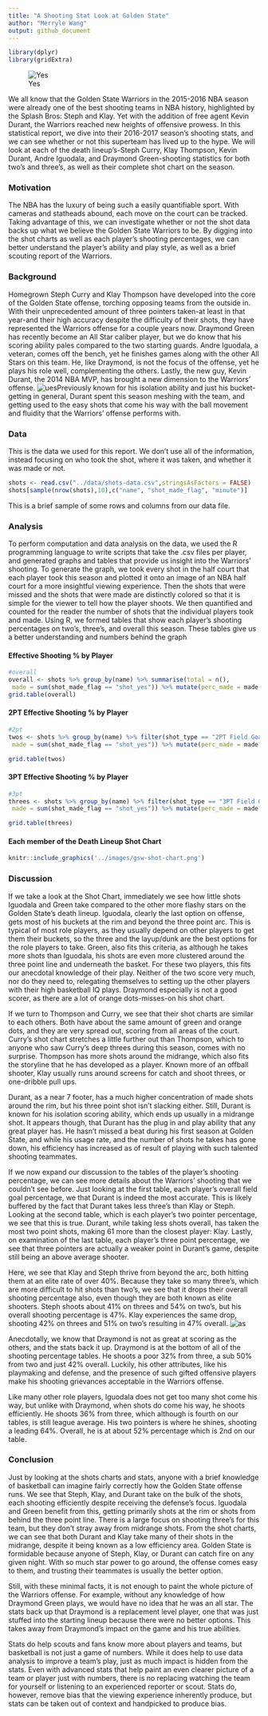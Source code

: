```yaml
---
title: "A Shooting Stat Look at Golden State"
author: "Merryle Wang"
output: github_document
---
```


```r
library(dplyr)
library(gridExtra)


```
![Yes](http://i.imgur.com/mO2Cngy.jpg)

We all know that the Golden State Warriors in the 2015-2016 NBA season were already one of the best shooting teams in NBA history, highlighted by the Splash Bros: Steph and Klay. Yet with the addition of free agent Kevin Durant, the Warriors reached new heights of offensive prowess. In this statistical report, we dive into their 2016-2017 season's shooting stats, and we can see whether or not this superteam has lived up to the hype. We will look at each of the death lineup's-Steph Curry, Klay Thompson, Kevin Durant, Andre Iguodala, and Draymond Green-shooting statistics for both two's and three's, as well as their complete shot chart on the season. 

### Motivation
The NBA has the luxury of being such a easily quantifiable sport. With cameras and statheads abound, each move on the court can be tracked. Taking advantage of this, we can investigate whether or not the shot data backs up what we believe the Golden State Warriors to be. By digging into the shot charts as well as each player's shooting percentages, we can better understand the player's ability and play style, as well as a brief scouting report of the Warriors.

### Background
Homegrown Steph Curry and Klay Thompson have developed into the core of the Golden State offense, torching opposing teams from the outside in. With their unprecedented amount of three pointers taken-at least in that year-and their high accuracy despite the difficulty of their shots, they have represented the Warriors offense for a couple years now. Draymond Green has recently become an All Star caliber player, but we do know that his scoring ability pales compared to the two starting guards. Andre Iguodala, a veteran, comes off the bench, yet he finishes games along with the other All Stars on this team. He, like Draymond, is not the focus of the offense, yet he plays his role well, complementing the others. Lastly, the new guy, Kevin Durant, the 2014 NBA MVP, has brought a new dimension to the Warriors' offense. ![ues](https://cdn.vox-cdn.com/thumbor/KzDKTIDZJ5xWku2zf9QXGkPJJSs=/0x0:4200x2775/1200x800/filters:focal(1577x242:2249x914)/cdn.vox-cdn.com/uploads/chorus_image/image/62317521/durant_draymong_getty_ringer.0.jpg)Previously known for his isolation ability and just his bucket-getting in general, Durant spent this season meshing with the team, and getting used to the easy shots that come his way with the ball movement and fluidity that the Warriors' offense performs with.

### Data
This is the data we used for this report. We don't use all of the information, instead focusing on who took the shot, where it was taken, and whether it was made or not. 
```r
shots <- read.csv("../data/shots-data.csv",stringsAsFactors = FALSE)
shots[sample(nrow(shots),10),c("name", "shot_made_flag", "minute")]
```
This is a brief sample of some rows and columns from our data file.

### Analysis
To perform computation and data analysis on the data, we used the R programming language to write scripts that take the .csv files per player, and generated graphs and tables that provide us insight into the Warriors' shooting. To generate the graph, we took every shot in the half court that each player took this season and plotted it onto an image of an NBA half court for a more insightful viewing experience. Then the shots that were missed and the shots that were made are distinctly colored so that it is simple for the viewer to tell how the player shoots. We then quantified and counted for the reader the number of shots that the individual players took and made. Using R, we formed tables that show each player's shooting percentages on two's, three's, and overall this season. These tables give us a better understanding and numbers behind the graph

#### Effective Shooting % by Player
```r
#overall
overall <- shots %>% group_by(name) %>% summarise(total = n(),
 made = sum(shot_made_flag == "shot_yes")) %>% mutate(perc_made = made / total) %>% arrange(desc(perc_made))
grid.table(overall)
```

#### 2PT Effective Shooting % by Player
```r
#2pt
twos <- shots %>% group_by(name) %>% filter(shot_type == "2PT Field Goal")%>% summarise(total = n(),
 made = sum(shot_made_flag == "shot_yes")) %>% mutate(perc_made = made / total) %>% arrange(desc(perc_made))

grid.table(twos)
```

#### 3PT Effective Shooting % by Player
```r
#3pt
threes <- shots %>% group_by(name) %>% filter(shot_type == "3PT Field Goal")%>% summarise(total = n(),
 made = sum(shot_made_flag == "shot_yes")) %>% mutate(perc_made = made / total) %>% arrange(desc(perc_made))

grid.table(threes)
```

#### Each member of the Death Lineup Shot Chart

```r
knitr::include_graphics('../images/gsw-shot-chart.png')
```

### Discussion
If we take a look at the Shot Chart, immediately we see how little shots Iguodala and Green take compared to the other more flashy stars on the Golden State's death lineup. Iguodala, clearly the last option on offense, gets most of his buckets at the rim and beyond the three point arc. This is typical of most role players, as they usually depend on other players to get them their buckets, so the three and the layup/dunk are the best options for the role players to take. Green, also fits this criteria, as although he takes more shots than Iguodala, his shots are even more clustered around the three point line and underneath the basket. For these two players, this fits our anecdotal knowledge of their play. Neither of the two score very much, nor do they need to, relegating themselves to setting up the other players with their high basketball IQ plays. Draymond especially is not a good scorer, as there are a lot of orange dots-misses-on his shot chart. 

If we turn to Thompson and Curry, we see that their shot charts are similar to each others. Both have about the same amount of green and orange dots, and they are very spread out, scoring from all areas of the court. Curry's shot chart stretches a little further out than Thompson, which to anyone who saw Curry's deep threes during this season, comes with no surprise. Thompson has more shots around the midrange, which also fits the storyline that he has developed as a player. Known more of an offball shooter, Klay usually runs around screens for catch and shoot threes, or one-dribble pull ups. 

Durant, as a near 7 footer, has a much higher concentration of made shots around the rim, but his three point shot isn't slacking either. Still, Durant is known for his isolation scoring ability, which ends up usually in a midrange shot. It appears though, that Durant has the plug in and play ability that any great player has. He hasn't missed a beat during his first season at Golden State, and while his usage rate, and the number of shots he takes has gone down, his efficiency has increased as of result of playing with such talented shooting teammates. 

If we now expand our discussion to the tables of the player's shooting percentage, we can see more details about the Warriors' shooting that we couldn't see before. Just looking at the first table, each player's overall field goal percentage, we that Durant is indeed the most accurate. This is likely buffered by the fact that Durant takes less three's than Klay or Steph. Looking at the second table, which is each player's two pointer percentage, we see that this is true. Durant, while taking less shots overall, has taken the most two point shots, making 61 more than the closest player: Klay. Lastly, on examination of the last table, each player's three point percentage, we see that three pointers are actually a weaker point in Durant's game, despite still being an above average shooter. 

Here, we see that Klay and Steph thrive from beyond the arc, both hitting them at an elite rate of over 40%. Because they take so many three's, which are more difficult to hit shots than two's, we see that it drops their overall shooting percentage also, even though they are both known as elite shooters. Steph shoots about 41% on threes and 54% on two's, but his overall shooting percentage is 47%. Klay experiences the same drop, shooting 42% on threes and 51% on two's resulting in 47% overall. 
![as](https://i.kinja-img.com/gawker-media/image/upload/s--T6a_3BIQ--/c_scale,f_auto,fl_progressive,q_80,w_800/ymgzkimwax8jm25hfr01.jpg)

Anecdotally, we know that Draymond is not as great at scoring as the others, and the stats back it up. Draymond is at the bottom of all of the shooting percentage tables. He shoots a poor 32% from three, a sub 50% from two and just 42% overall. Luckily, his other attributes, like his playmaking and defense, and the presence of such gifted offensive players make his shooting grievances acceptable in the Warriors offense. 

Like many other role players, Iguodala does not get too many shot come his way, but unlike with Draymond, when shots do come his way, he shoots efficiently. He shoots 36% from three, which although is fourth on our tables, is still league average. His two pointers is where he shines, shooting a leading 64%. Overall, he is at about 52% percentage which is 2nd on our table. 

### Conclusion
Just by looking at the shots charts and stats, anyone with a brief knowledge of basketball can imagine fairly correctly how the Golden State offense runs. We see that Steph, Klay, and Durant take on the bulk of the shots, each shooting efficiently despite receiving the defense's focus. Iguodala and Green benefit from this, getting primarily shots at the rim or shots from behind the three point line. There is a large focus on shooting three's for this team, but they don't stray away from midrange shots. From the shot charts, we can see that both Durant and Klay take many of their shots in the midrange, despite it being known as a low efficiency area. Golden State is formidable because anyone of Steph, Klay, or Durant can catch fire on any given night. With so much star power to go around, the offense comes easy to them, and trusting their teammates is usually the better option. 

Still, with these minimal facts, it is not enough to paint the whole picture of the Warriors offense. For example, without any knowledge of how Draymond Green plays, we would have no idea that he was an all star. The stats back up that Draymond is a replacement level player, one that was just stuffed into the starting lineup because there were no better options. This takes away from Draymond's impact on the game and his true abilities. 

Stats do help scouts and fans know more about players and teams, but basketball is not just a game of numbers. While it does help to use data analysis to improve a team's play, just as much impact is hidden from the stats. Even with advanced stats that help paint an even clearer picture of a team or player just with numbers, there is no replacing watching the team for yourself or listening to an experienced reporter or scout. Stats do, however, remove bias that the viewing experience inherently produce, but stats can be taken out of context and handpicked to produce bias.  

